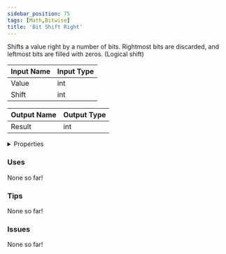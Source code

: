 ```yaml
---
sidebar_position: 75
tags: [Math,Bitwise]
title: 'Bit Shift Right'
---
```


Shifts a value right by a number of bits. Rightmost bits are discarded, and leftmost bits are filled with zeros. (Logical shift)




<EsbSvg />

| Input Name | Input Type |
|-----------|-----------|
| Value | int |
| Shift | int |

| Output Name | Output Type |
|-----------|-----------|
| Result | int |


<details>
  <summary>Properties</summary>
  <div>
    <div>
    <table>
      <thead>
        <tr>
          <th>Is beta required?</th>
          <th>❌</th>
        </tr>
        <tr>
          <th>Is this chip a trolling risk?</th>
          <th>❌</th>
        </tr>
        <tr>
          <th>Is this chip a role assignment risk?</th>
          <th>❌</th>
        </tr>
        <tr>
          <th>Chip UUID</th>
          <th>4024b483-ab3d-4fa0-b399-b3350b800081</th>
        </tr>
      </thead>
    </table>
    </div>
  </div>
</details>

### Uses

None so far!

### Tips

None so far!

### Issues

None so far!